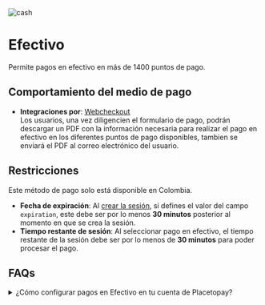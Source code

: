 

<div className='flex gap-3'>
    <Image src={logoCash} alt="cash" className="size-14 my-0" unoptimized />
    <h1 className='my-0 content-center'>Efectivo</h1>
</div>

Permite pagos en efectivo en más de 1400 puntos de pago.

## Comportamiento del medio de pago

- **Integraciones por**: [Webcheckout](/checkout)  
  Los usuarios, una vez diligencien el formulario de pago, podrán descargar un PDF con la información necesaria para realizar el pago en efectivo en los diferentes puntos de pago disponibles, tambien se enviará el PDF al correo electrónico del usuario.

## Restricciones

Este método de pago solo está disponible en Colombia.

- **Fecha de expiración**: Al [crear la sesión](/checkout/api/reference/session#create-a-session), si defines el valor del campo `expiration`, este debe ser por lo menos **30 minutos** posterior al momento en que se crea la sesión.
- **Tiempo restante de sesión**: Al seleccionar pago en efectivo, el tiempo restante de la sesión debe ser por lo menos de **30 minutos** para poder procesar el pago.

## FAQs

<details>
    <summary>¿Cómo configurar pagos en Efectivo en tu cuenta de Placetopay?</summary>
    <p>Contacta a nuestro equipo de operaciones para habilitar esta funcionalidad en tu sitios a través del correo servicioposventa@placetopay.com.</p>
</details>
